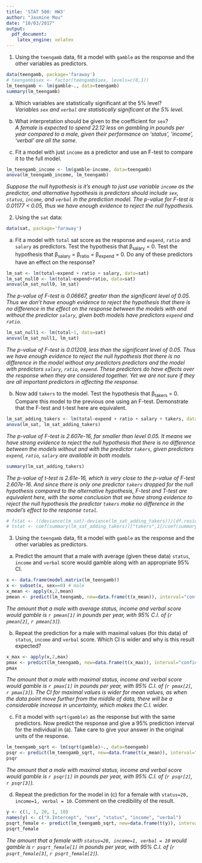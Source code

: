 ```yaml
---
title: 'STAT 500: HW3'
author: "Jasmine Mou"
date: "10/03/2017"
output:
  pdf_document: 
    latex_engine: xelatex
---
```


1. Using the `teengamb` data, fit a model with `gamble` as the response and the other variables as predictors. 

```r
data(teengamb, package='faraway')
# teengamb$sex <- factor(teengamb$sex, levels=c(0,1))
lm_teengamb <- lm(gamble~., data=teengamb)
summary(lm_teengamb)
```

(a) Which variables are statistically significant at the 5% level?  
*Variables `sex` and `verbal` are statistically significant at the 5% level.*

(b) What interpretation should be given to the coefficient for `sex`?   
*A female is expected to spend 22.12 less on gambling in pounds per year compared to a male, given their performance on 'status', 'income', 'verbal' are all the same.*

(c) Fit a model with just `income` as a predictor and use an F-test to compare it to the full model.  

```r
lm_teengamb_income <- lm(gamble~income, data=teengamb)
anova(lm_teengamb_income, lm_teengamb)
```
*Suppose the null hypothesis is it's enough to just use variable `income` as the predictor, and alternative hypothesis is predictors should include `sex`, `status`, `income`, and `verbal` in the prediction model. The p-value for F-test is 0.01177 < 0.05, thus we have enough evidence to reject the null hypothesis.*  
  
2. Using the `sat` data:  

```r
data(sat, package='faraway')
```

(a) Fit a model with `total` sat score as the response and `expend`, `ratio` and `salary` as predictors. Test the hypothesis that β<sub>salary</sub> = 0. Test the hypothesis that β<sub>salary</sub> = β<sub>ratio</sub> = β<sub>expend</sub> = 0. Do any of these predictors have an effect on the response?  

```r
lm_sat <- lm(total~expend + ratio + salary, data=sat)
lm_sat_null0 <- lm(total~expend+ratio, data=sat)
anova(lm_sat_null0, lm_sat)
```
*The p-value of F-test is 0.06667, greater than the significant level of 0.05. Thus we don't have enough evidence to reject the hypothesis that there is no difference in the effect on the response between the models with and without the predictor `salary`, given both models have predictors `expend` and `ratio`.*

```r
lm_sat_null1 <- lm(total~1, data=sat)
anova(lm_sat_null1, lm_sat)
```
*The p-value of F-test is 0.01209, less than the significant level of 0.05. Thus we have enough evidence to reject the null hypothesis that there is no difference in the model without any predictors predictors and the model with predictors `salary`, `ratio`, `expend`. These predictors do have effects over the response when they are considered together. Yet we are not sure if they are all important predictors in affecting the response.*

(b) Now add `takers` to the model. Test the hypothesis that β<sub>takers</sub> = 0. Compare this model to the previous one using an F-test. Demonstrate that the F-test and t-test here are equivalent.

```r
lm_sat_adding_takers <- lm(total~expend + ratio + salary + takers, data=sat)
anova(lm_sat, lm_sat_adding_takers)
```
*The p-value of F-test is 2.607e-16, far smaller than level 0.05. It means we have strong evidence to reject the null hypothesis that there is no difference between the models without and with the predictor `takers`, given predictors `expend`, `ratio`, `salary` are available in both models.*

```r
summary(lm_sat_adding_takers)
```
*The p-value of t-test is 2.61e-16, which is very close to the p-value of F-test 2.607e-16. And since there is only one predictor `takers` dropped for the null hypothesis compared to the alternative hypothesis, F-test and T-test are equivalent here, with the same conclusion that we have strong evidence to reject the null hypothesis the predictor `takers` make no difference in the model's effect to the response `total`. *

```r
# fstat <- ((deviance(lm_sat)-deviance(lm_sat_adding_takers))/(df.residual(lm_sat)-df.residual(lm_sat_adding_takers)))/(deviance(lm_sat_adding_takers)/df.residual(lm_sat_adding_takers))
# tstat <- coef(summary(lm_sat_adding_takers))["takers",1]/coef(summary(lm_sat_adding_takers))["takers",2]
```  
  
3. Using the `teengamb` data, fit a model with `gamble` as the response and the other variables as predictors.  
(a) Predict the amount that a male with average (given these data) `status`, `income` and `verbal` score would gamble along with an appropriate 95% CI.

```r
x <- data.frame(model.matrix(lm_teengamb))
x <- subset(x, sex==0) # male
x_mean <- apply(x,2,mean)
pmean <- predict(lm_teengamb, new=data.frame(t(x_mean)), interval="confidence", level=0.95)
```
*The amount that a male with average status, income and verbal score would gamble is `r pmean[1]` in pounds per year, with 95% C.I. of (`r pmean[2]`, `r pmean[3]`).*

(b) Repeat the prediction for a male with maximal values (for this data) of `status`, `income` and `verbal`  score. Which CI is wider and why is this result expected?

```r
x_max <- apply(x,2,max)
pmax <- predict(lm_teengamb, new=data.frame(t(x_max)), interval="confidence", level=0.95)
pmax
```
*The amount that a male with maximal status, income and verbal score would gamble is `r pmax[1]` in pounds per year, with 95% C.I. of (`r pmax[2]`, `r pmax[3]`). The CI for maximal values is wider for mean values, as when the data point move further from the middle of data, there will be a considerable increase in uncertainty, which makes the C.I. wider. *  

(c) Fit a model with `sqrt(gamble)` as the response but with the same predictors. Now predict the response and give a 95% prediction interval for the individual in (a). Take care to give your answer in the original units of the response.

```r
lm_teengamb_sqrt <- lm(sqrt(gamble)~., data=teengamb)
psqr <- predict(lm_teengamb_sqrt, new=data.frame(t(x_mean)), interval="confidence", level=0.95)^2
psqr
```
*The amount that a male with maximal status, income and verbal score would gamble is `r psqr[1]` in pounds per year, with 95% C.I. of (`r psqr[2]`, `r psqr[3]`).*  

(d) Repeat the prediction for the model in (c) for a female with `status=20, income=1, verbal = 10`. Comment on the credibility of the result.

```r
y <- c(1, 1, 20, 1, 10)
names(y) <- c("X.Intercept", "sex", "status", "income", "verbal")
psqrt_female <- predict(lm_teengamb_sqrt, new=data.frame(t(y)), interval="confidence", level=0.95)^2
psqrt_female
```
*The amount that a female with `status=20, income=1, verbal = 10` would gamble is `r psqrt_female[1]` in pounds per year, with 95% C.I. of (`r psqrt_female[3]`, `r psqrt_female[2]`).*